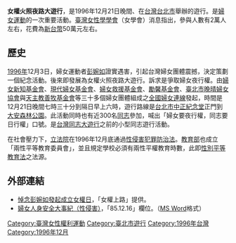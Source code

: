 '''女權火照夜路大遊行'''，是1996年12月21日晚間、在[[台灣|台灣]][[台北市|台北市]]舉辦的遊行。是[[婦女運動|婦女運動]]的一次重要活動。[[臺灣女性學學會|臺灣女性學學會]]（女學會）消息指出，參與人數有2萬人左右，花費為[[新台幣|新台幣]]50萬元左右。

== 歷史 ==
[[1996年|1996年]]12月3日，婦女運動者[[彭婉如|彭婉如]]證實遇害，引起台灣婦女團體震撼，決定策劃一個紀念活動。後來即發展為女權火照夜路大遊行。訴求是爭取婦女夜行權。由[[婦女新知基金會|婦女新知基金會]]、[[現代婦女基金會|現代婦女基金會]]、[[婦女救援基金會|婦女救援基金會]]、[[勵馨基金會|勵馨基金會]]、[[臺北市晚晴婦女協會|臺北市晚晴婦女協會]]與[[天主教善牧基金會|天主教善牧基金會]]等三十多個婦女團體組成之[[全國婦女連線|全國婦女連線]]發起，時間是12月21日晚間七時三十分到隔日早上六時，遊行路線是[[台北市|台北市]][[中正紀念堂|中正紀念堂]]正門到[[大安森林公園|大安森林公園]]。此活動同時也有近300名[[同性戀者|同志]]參加，喊出「婦女要夜行權，同志要日行權」口號。是[[台灣同志大遊行|台灣同志大遊行]]之前的小型同志遊行活動。

在社會壓力下，[[立法院|立法院]]在1996年12月底通過[[性侵害犯罪防治法|性侵害犯罪防治法]]。[[中華民國教育部|教育部]]也成立「兩性平等教育委員會」，並且規定學校必須有兩性平權教育時數，此即[[性別平等教育法|性別平等教育法]]之法源。

==外部連結==
* [https://web.archive.org/web/20050212131743/http://www.womenet.org.tw/peng/update/updateb52.shtml 悼念彭婉如發起成立女權日]，「女權上路」提供。
* [https://web.archive.org/web/20051229193438/http://www.wrp.org.tw/word/%E5%A9%A6%E5%A5%B3%E6%AC%8A%E7%9B%8A%E5%A0%B1%E5%91%8A%E6%9B%B8/%E5%A9%A6%E5%A5%B3%E4%BA%BA%E8%BA%AB%E5%AE%89%E5%85%A8%E5%A4%A7%E4%BA%8B%E7%B4%80.doc 婦女人身安全大事紀（性侵害）]，「85.12.16」欄位。（[[MS_Word|MS Word]]格式）
{{TW-hist-stub}}
{{台灣社會運動|性別平等運動}}

{{Portal bar|台灣|政治|人權|女性主義|LGBT}}

[[Category:臺灣女性權利運動|Category:臺灣女性權利運動]]
[[Category:臺北市遊行|Category:臺北市遊行]]
[[Category:1996年台灣|Category:1996年台灣]]
[[Category:1996年12月|Category:1996年12月]]